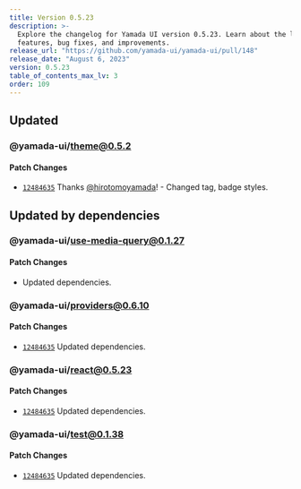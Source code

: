 ```yaml
---
title: Version 0.5.23
description: >-
  Explore the changelog for Yamada UI version 0.5.23. Learn about the latest
  features, bug fixes, and improvements.
release_url: "https://github.com/yamada-ui/yamada-ui/pull/148"
release_date: "August 6, 2023"
version: 0.5.23
table_of_contents_max_lv: 3
order: 109
---
```


## Updated

### @yamada-ui/theme@0.5.2

#### Patch Changes

- [`12484635`](https://github.com/hirotomoyamada/yamada-ui/commit/124846353c25a4e8324b091e667273e3f4c6a033) Thanks [@hirotomoyamada](https://github.com/hirotomoyamada)! - Changed tag, badge styles.

## Updated by dependencies

### @yamada-ui/use-media-query@0.1.27

#### Patch Changes

- Updated dependencies.

### @yamada-ui/providers@0.6.10

#### Patch Changes

- [`12484635`](https://github.com/hirotomoyamada/yamada-ui/commit/124846353c25a4e8324b091e667273e3f4c6a033) Updated dependencies.

### @yamada-ui/react@0.5.23

#### Patch Changes

- [`12484635`](https://github.com/hirotomoyamada/yamada-ui/commit/124846353c25a4e8324b091e667273e3f4c6a033) Updated dependencies.

### @yamada-ui/test@0.1.38

#### Patch Changes

- [`12484635`](https://github.com/hirotomoyamada/yamada-ui/commit/124846353c25a4e8324b091e667273e3f4c6a033) Updated dependencies.
